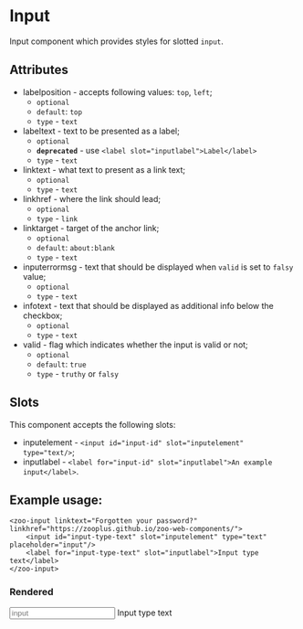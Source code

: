 
<Meta title="Docs/Input"/>

# Input

Input component which provides styles for slotted `input`.

## Attributes
- labelposition - accepts following values: `top`, `left`;
  - `optional`
  - `default`: `top`
  - `type` - `text`
- labeltext - text to be presented as a label;
  - `optional`
  - **`deprecated`** - use `<label slot="inputlabel">Label</label>`
  - `type` - `text`
- linktext - what text to present as a link text;
  - `optional`
  - `type` - `text`
- linkhref - where the link should lead;
  - `optional`
  - `type` - `link`
- linktarget - target of the anchor link;
  - `optional`
  - `default`: `about:blank`
  - `type` - `text`
- inputerrormsg - text that should be displayed when `valid` is set to `falsy` value;
  - `optional`
  - `type` - `text`
- infotext - text that should be displayed as additional info below the checkbox;
  - `optional`
  - `type` - `text`
- valid - flag which indicates whether the input is valid or not;
  - `optional`
  - `default`: `true`
  - `type` - `truthy` or `falsy`

## Slots
This component accepts the following slots:
- inputelement - `<input id="input-id" slot="inputelement" type="text/>`;
- inputlabel - `<label for="input-id" slot="inputlabel">An example input</label>`.

## Example usage:
```
<zoo-input linktext="Forgotten your password?" linkhref="https://zooplus.github.io/zoo-web-components/">
	<input id="input-type-text" slot="inputelement" type="text" placeholder="input"/>
	<label for="input-type-text" slot="inputlabel">Input type text</label>
</zoo-input>
```
### Rendered
<zoo-input linktext="Forgotten your password?" linkhref="https://zooplus.github.io/zoo-web-components/">
	<input id="input-type-text" slot="inputelement" type="text" placeholder="input"/>
	<label for="input-type-text" slot="inputlabel">Input type text</label>
</zoo-input>